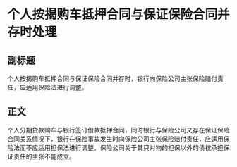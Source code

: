 # 个人按揭购车抵押合同与保证保险合同并存时处理
## 副标题
个人按揭购车抵押合同与保证保险合同并存时，银行向保险公司主张保险赔付责任，应适用保险法进行调整。
## 正文
个人分期贷款购车与银行签订借款抵押合同，同时银行与保险公司又存在保证保险合同关系情况下，银行在保险事故发生时向保险公司主张保险赔付责任，应适用保险法而不应适用担保法进行调整。保险公司关于其只对物的担保以外的债权承担保证责任的主张不能成立。
